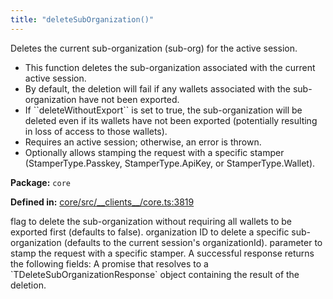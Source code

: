 ```yaml
---
title: "deleteSubOrganization()"
---
```



<H3Bordered text="Overview" />

Deletes the current sub-organization (sub-org) for the active session.

<ul>
  <li>This function deletes the sub-organization associated with the current active session.</li>
  <li>By default, the deletion will fail if any wallets associated with the sub-organization have not been exported.</li>
  <li>If ``deleteWithoutExport`` is set to true, the sub-organization will be deleted even if its wallets have not been exported (potentially resulting in loss of access to those wallets).</li>
  <li>Requires an active session; otherwise, an error is thrown.</li>
  <li>Optionally allows stamping the request with a specific stamper (StamperType.Passkey, StamperType.ApiKey, or StamperType.Wallet).</li>
</ul>

<p><strong>Package:</strong> <code>core</code></p>

<p><strong>Defined in:</strong> <a href="https://github.com/tkhq/sdk/blob/main/packages/core/src/__clients__/core.ts#L3819">core/src/__clients__/core.ts:3819</a></p>

<H3Bordered text="Parameters" />

<ParamField body="params" type='DeleteSubOrganizationParams' required={false} >
  <Expandable title="params details">
    <NestedParam parentKey="params" childKey="deleteWithoutExport" type='boolean' required={false}>
flag to delete the sub-organization without requiring all wallets to be exported first (defaults to false).
</NestedParam>
    <NestedParam parentKey="params" childKey="organizationId" type='string' required={false}>
organization ID to delete a specific sub-organization (defaults to the current session's organizationId).
</NestedParam>
    <NestedParam parentKey="params" childKey="stampWith" type='StamperType' required={false}>
parameter to stamp the request with a specific stamper.
</NestedParam>
  </Expandable>
</ParamField>

<H3Bordered text="Response" />
A successful response returns the following fields:

<ResponseField name="returns" type="TDeleteSubOrganizationResponse" required={true} >
  A promise that resolves to a `TDeleteSubOrganizationResponse` object containing the result of the deletion.
</ResponseField>
